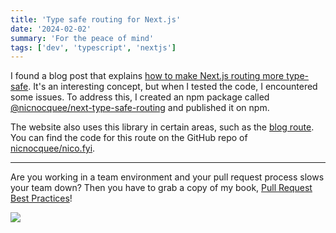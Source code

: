 ```yaml
---
title: 'Type safe routing for Next.js'
date: '2024-02-02'
summary: 'For the peace of mind'
tags: ['dev', 'typescript', 'nextjs']
---
```


I found a blog post that explains [how to make Next.js routing more type-safe](https://www.flightcontrol.dev/blog/fix-nextjs-routing-to-have-full-type-safety). It's an interesting concept, but when I tested the code, I encountered some issues. To address this, I created an npm package called [@nicnocquee/next-type-safe-routing](https://www.npmjs.com/package/@nicnocquee/next-type-safe-routing) and published it on npm.

The website also uses this library in certain areas, such as the [blog route](https://github.com/nicnocquee/nico.fyi/blob/main/app/blog/routes.ts). You can find the code for this route on the GitHub repo of [nicnocquee/nico.fyi](https://github.com/nicnocquee/nico.fyi).

---

Are you working in a team environment and your pull request process slows your team down? Then you have to grab a copy of my book, [Pull Request Best Practices](https://pr.nico.fyi)!

![](/static/images/articles/pull-request-best-practices.png)
